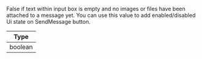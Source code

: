 False if text within input box is empty and no images or files have been attached to a message yet. You can use this value to add enabled/disabled Ui state on SendMessage button.

| Type    |
| ------- |
| boolean |
